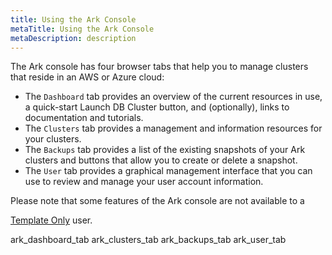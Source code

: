```yaml
---
title: Using the Ark Console
metaTitle: Using the Ark Console
metaDescription: description
---
```


The Ark console has four browser tabs that help you to manage clusters
that reside in an AWS or Azure cloud:

  - The `Dashboard` tab provides an overview of the current resources in
    use, a quick-start Launch DB Cluster button, and (optionally), links
    to documentation and tutorials.
  - The `Clusters` tab provides a management and information resources
    for your clusters.
  - The `Backups` tab provides a list of the existing snapshots of your
    Ark clusters and buttons that allow you to create or delete a
    snapshot.
  - The `User` tab provides a graphical management interface that you
    can use to review and manage your user account information.

Please note that some features of the Ark console are not available to a

[Template Only](template_only_user) user.

<div class="toctree" data-maxdepth="3">

ark_dashboard_tab ark_clusters_tab ark_backups_tab ark_user_tab

</div>
